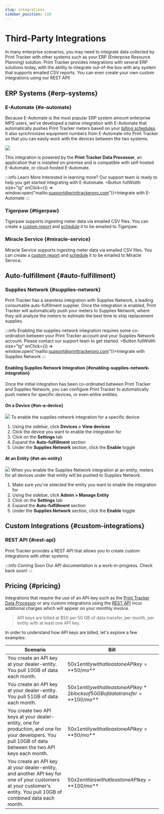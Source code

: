 ```yaml
---
slug: integrations
sidebar_position: 110
---
```



# Third-Party Integrations
In many enterprise scenarios, you may need to integrate data collected by Print Tracker with other systems such as your ERP (Enterprise Resource Planning) solution. Print Tracker provides integrations with several ERP solutions today, with the ability to integrate out-of-the box with any system that supports emailed CSV reports. You can even create your own custom integrations using our REST API!

## ERP Systems {#erp-systems}
### E-Automate {#e-automate}
Because E-Automate is the most popular ERP system amount enterprise MPS users, we've developed a native integration with E-Automate that automatically pushes Print Tracker meters based on your [billing schedules](./20-configuring-settings.md#schedules). It also synchronizes equipment numbers from E-Automate into Print Tracker so that you can easily work with the devices between the two systems.

![](../images/integrations-data-processor-meters.png)

This integration is powered by the **Print Tracker Data Processor**, an application that is installed on-premise and is compatible with self-hosted E-Automate, or cloud-hosted E-Automate.



:::info Learn More
Interested in learning more? Our support team is ready to help you get started integrating with E-Automate.
<Box mb={2}>
    <Button fullWidth size="lg" onClick={() => window.open("mailto:support@printtrackerpro.com")}>Integrate with E-Automate</Button>
</Box>
:::

### Tigerpaw {#tigerpaw}
Tigerpaw supports ingesting meter data via emailed CSV files. You can create a [custom report](./reports) and [schedule](./reports#scheduling-reports) it to be emailed to Tigerpaw.

### Miracle Service {#miracle-service}
Miracle Service supports ingesting meter data via emailed CSV files. You can create a [custom report](./reports) and [schedule](./reports#scheduling-reports) it to be emailed to Miracle Service.

## Auto-fulfillment {#auto-fulfillment}
### Supplies Network {#supplies-network}
Print Tracker has a seamless integration with Supplies Network, a leading consumable auto-fulfillment supplier. Once the integration is enabled, Print Tracker will automatically push your meters to Supplies Network, where they will analyze the meters to estimate the best time to ship replacement supplies.

:::info
Enabling the supplies network integration requires some co-ordination between your Print Tracker account and your Supplies Network account. Please contact our support team to get started.
<Box mb={2}>
    <Button fullWidth size="lg" onClick={() => window.open("mailto:support@printtrackerpro.com")}>Integrate with Supplies Network</Button>
</Box>
:::

#### Enabling Supplies Network Integration {#enabling-supplies-network-integration}
Once the initial integration has been co-ordinated between Print Tracker and Supplies Network, you can configure Print Tracker to automatically push meters for specific devices, or even entire entities.

#### On a Device {#on-a-device}
![](../images/integrations-supplies-network-device.gif)
To enable the supplies network integration for a specific device:

1. Using the sidebar, click **Devices > View devices**
2. Click the device you want to enable the integration for
3. Click on the **Settings** tab
4. Expand the **Auto-fulfillment** section
5. Under the **Supplies Network** section, click the **Enable** toggle

#### At an Entity {#at-an-entity}
![](../images/integrations-supplies-network-entity.gif)
When you enable the Supplies Network integration at an entity, meters for all devices under that entity will be pushed to Supplies Network.

1. Make sure you've selected the entity you want to enable the integration for
2. Using the sidebar, click **Admin > Manage Entity**
3. Click on the **Settings** tab
4. Expand the **Auto-fulfillment** section
5. Under the **Supplies Network** section, click the **Enable** toggle

## Custom Integrations {#custom-integrations}

### REST API {#rest-api}
Print Tracker provides a REST API that allows you to create custom integrations with other systems.

:::info Coming Soon
Our API documentation is a work-in-progress. Check back soon!
:::

## Pricing {#pricing}
Integrations that require the use of an API-key such as the [Print Tracker Data Processor](#e-automate) or any custom integrations using the [REST API](#rest-api) incur additional charges which will appear on your monthly invoice.

> API keys are billed at $50 per 50 GB of data transfer, per month, per entity with at least one API key.

In order to understand how API keys are billed, let's explore a few examples:

| Scenario                                                                                                                                                         | Bill                                                                                       |
|------------------------------------------------------------------------------------------------------------------------------------------------------------------|--------------------------------------------------------------------------------------------|
| You create an API key at your dealer-entity. You pull 10GB of data each month.                                                                                   | $50 x 1 entity with at least one API key = **$50/mo**                                      |
| You create an API key at your dealer-entity. You pull 51GB of data each month.                                                                                   | $50 x 1 entity with at least one API key * 2 blocks of 50GB of data transfer = **$100/mo** |
| You create two API keys at your dealer-entity, one for production, and one for your developers. You pull 10GB of data between the two API keys each month.       | $50 x 1 entity with at least one API key = **$50/mo**                                      |
| You create an API key at your dealer-entity, and another API key for one of your customers at your customer's entity. You pull 10GB of combined data each month. | $50 x 2 entities with at least one API key = **$100/mo**                                   |
